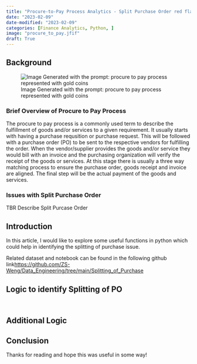 ```yaml
---
title: "Procure-to-Pay Process Analytics - Split Purchase Order red flag detection using Python"
date: "2023-02-09"
date-modified: "2023-02-09"
categories: [Finance Analytics, Python, ]
image: "procure_to_pay.jfif"
draft: True
---
```


## Background

![Image Generated with the prompt: procure to pay process represented with gold coins](procure_to_pay.jfif)

### Brief Overview of Procure to Pay Process

The procure to pay process is a commonly used term to describe the fulfillment of goods and/or services to a given requirement. It usually starts with having a purchase requsition or purchase request. This will be followed with a purchase order (PO) to be sent to the respective vendors for fulfilling the order. When the vendor/supplier provides the goods and/or service they would bill with an invoice and the purchasing organization will verify the receipt of the goods or services. At this stage there is usually a three way matching process to ensure the purchase order, goods receipt and invoice are aligned. The final step will be the actual payment of the goods and services. 

### Issues with Split Purchase Order
TBR Describe Split Purcase Order



## Introduction

In this article, I would like to explore some useful functions in python which could help in identifying the splitting of purchase issue. 

Related dataset and notebook can be found in the following github link<https://github.com/ZS-Weng/Data_Engineering/tree/main/Splitting_of_Purchase>


## Logic to identify Splitting of PO


```python



```


## Additional Logic


## Conclusion

Thanks for reading and hope this was useful in some way!